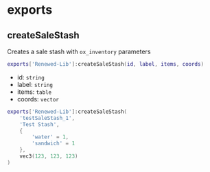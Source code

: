 # exports

## createSaleStash

Creates a sale stash with `ox_inventory` parameters

```lua
exports['Renewed-Lib']:createSaleStash(id, label, items, coords)
```

- id: `string`
- label: `string`
- items: `table`
- coords: `vector`

```lua
exports['Renewed-Lib']:createSaleStash(
    'testSaleStash_1',
    'Test Stash',
    {
        'water' = 1,
        'sandwich' = 1
    },
    vec3(123, 123, 123)
)
```